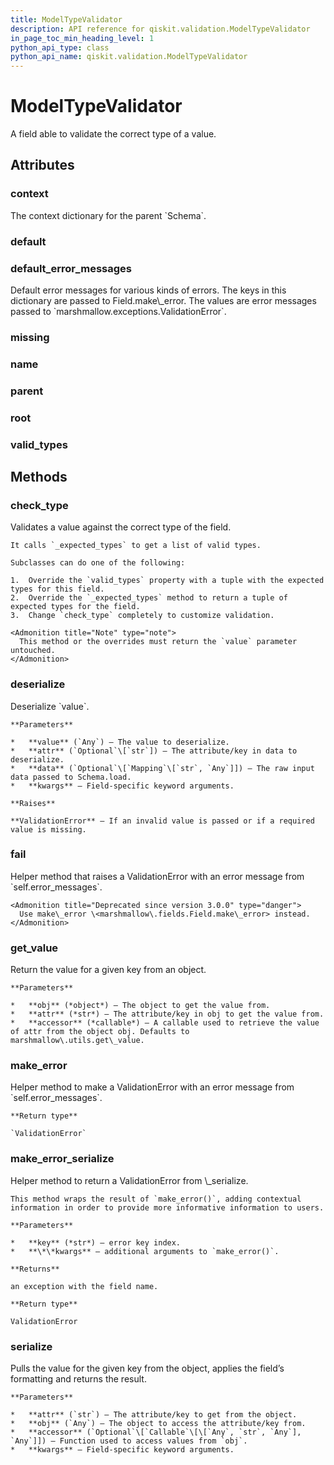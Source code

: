 ```yaml
---
title: ModelTypeValidator
description: API reference for qiskit.validation.ModelTypeValidator
in_page_toc_min_heading_level: 1
python_api_type: class
python_api_name: qiskit.validation.ModelTypeValidator
---
```


# ModelTypeValidator

<Class id="qiskit.validation.ModelTypeValidator" isDedicatedPage={true} github="https://github.com/qiskit/qiskit/tree/stable/0.14/qiskit/validation/base.py" signature="ModelTypeValidator(*, load_default=<marshmallow.missing>, missing=<marshmallow.missing>, dump_default=<marshmallow.missing>, default=<marshmallow.missing>, data_key=None, attribute=None, validate=None, required=False, allow_none=None, load_only=False, dump_only=False, error_messages=None, metadata=None, **additional_metadata)">
  A field able to validate the correct type of a value.

  ## Attributes

  ### context

  <Attribute id="qiskit.validation.ModelTypeValidator.context">
    The context dictionary for the parent `Schema`.
  </Attribute>

  ### default

  <Attribute id="qiskit.validation.ModelTypeValidator.default" />

  ### default\_error\_messages

  <Attribute id="qiskit.validation.ModelTypeValidator.default_error_messages" signature="= {'null': 'Field may not be null.', 'required': 'Missing data for required field.', 'validator_failed': 'Invalid value.'}">
    Default error messages for various kinds of errors. The keys in this dictionary are passed to Field.make\_error. The values are error messages passed to `marshmallow.exceptions.ValidationError`.
  </Attribute>

  ### missing

  <Attribute id="qiskit.validation.ModelTypeValidator.missing" />

  ### name

  <Attribute id="qiskit.validation.ModelTypeValidator.name" signature="= None" />

  ### parent

  <Attribute id="qiskit.validation.ModelTypeValidator.parent" signature="= None" />

  ### root

  <Attribute id="qiskit.validation.ModelTypeValidator.root" signature="= None" />

  ### valid\_types

  <Attribute id="qiskit.validation.ModelTypeValidator.valid_types" signature="= (,)" />

  ## Methods

  ### check\_type

  <Function id="qiskit.validation.ModelTypeValidator.check_type" signature="ModelTypeValidator.check_type(value, attr, data, **_)">
    Validates a value against the correct type of the field.

    It calls `_expected_types` to get a list of valid types.

    Subclasses can do one of the following:

    1.  Override the `valid_types` property with a tuple with the expected types for this field.
    2.  Override the `_expected_types` method to return a tuple of expected types for the field.
    3.  Change `check_type` completely to customize validation.

    <Admonition title="Note" type="note">
      This method or the overrides must return the `value` parameter untouched.
    </Admonition>
  </Function>

  ### deserialize

  <Function id="qiskit.validation.ModelTypeValidator.deserialize" signature="ModelTypeValidator.deserialize(value, attr=None, data=None, **kwargs)">
    Deserialize `value`.

    **Parameters**

    *   **value** (`Any`) – The value to deserialize.
    *   **attr** (`Optional`\[`str`]) – The attribute/key in data to deserialize.
    *   **data** (`Optional`\[`Mapping`\[`str`, `Any`]]) – The raw input data passed to Schema.load.
    *   **kwargs** – Field-specific keyword arguments.

    **Raises**

    **ValidationError** – If an invalid value is passed or if a required value is missing.
  </Function>

  ### fail

  <Function id="qiskit.validation.ModelTypeValidator.fail" signature="ModelTypeValidator.fail(key, **kwargs)">
    Helper method that raises a ValidationError with an error message from `self.error_messages`.

    <Admonition title="Deprecated since version 3.0.0" type="danger">
      Use make\_error \<marshmallow\.fields.Field.make\_error> instead.
    </Admonition>
  </Function>

  ### get\_value

  <Function id="qiskit.validation.ModelTypeValidator.get_value" signature="ModelTypeValidator.get_value(obj, attr, accessor=None, default=<marshmallow.missing>)">
    Return the value for a given key from an object.

    **Parameters**

    *   **obj** (*object*) – The object to get the value from.
    *   **attr** (*str*) – The attribute/key in obj to get the value from.
    *   **accessor** (*callable*) – A callable used to retrieve the value of attr from the object obj. Defaults to marshmallow\.utils.get\_value.
  </Function>

  ### make\_error

  <Function id="qiskit.validation.ModelTypeValidator.make_error" signature="ModelTypeValidator.make_error(key, **kwargs)">
    Helper method to make a ValidationError with an error message from `self.error_messages`.

    **Return type**

    `ValidationError`
  </Function>

  ### make\_error\_serialize

  <Function id="qiskit.validation.ModelTypeValidator.make_error_serialize" signature="ModelTypeValidator.make_error_serialize(key, **kwargs)">
    Helper method to return a ValidationError from \_serialize.

    This method wraps the result of `make_error()`, adding contextual information in order to provide more informative information to users.

    **Parameters**

    *   **key** (*str*) – error key index.
    *   **\*\*kwargs** – additional arguments to `make_error()`.

    **Returns**

    an exception with the field name.

    **Return type**

    ValidationError
  </Function>

  ### serialize

  <Function id="qiskit.validation.ModelTypeValidator.serialize" signature="ModelTypeValidator.serialize(attr, obj, accessor=None, **kwargs)">
    Pulls the value for the given key from the object, applies the field’s formatting and returns the result.

    **Parameters**

    *   **attr** (`str`) – The attribute/key to get from the object.
    *   **obj** (`Any`) – The object to access the attribute/key from.
    *   **accessor** (`Optional`\[`Callable`\[\[`Any`, `str`, `Any`], `Any`]]) – Function used to access values from `obj`.
    *   **kwargs** – Field-specific keyword arguments.
  </Function>
</Class>

